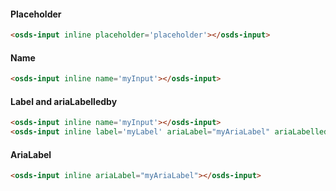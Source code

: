 
#### Placeholder
<Canvas withSource="none">
  <osds-input inline placeholder='placeholder'></osds-input>
</Canvas >

```html
<osds-input inline placeholder='placeholder'></osds-input>
```

#### Name
<Canvas withSource="none">
  <osds-input inline name='myInput'></osds-input>
</Canvas >

```html
<osds-input inline name='myInput'></osds-input>
```

#### Label and ariaLabelledby
<Canvas withSource="none">
  <osds-input inline label='myLabel' ariaLabel="myAriaLabel" ariaLabelledby="myAriaLabelledby"></osds-input>
</Canvas >

```html
<osds-input inline name='myInput'></osds-input>
<osds-input inline label='myLabel' ariaLabel="myAriaLabel" ariaLabelledby="myAriaLabelledby"></osds-input>
```

#### AriaLabel
<Canvas withSource="none">
  <osds-input inline ariaLabel="myAriaLabel"></osds-input>
</Canvas >

```html
<osds-input inline ariaLabel="myAriaLabel"></osds-input>
```
